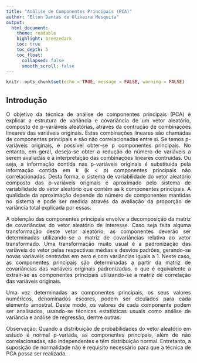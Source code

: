 ```yaml
---
title: "Análise de Componentes Principais (PCA)"
author: "Elton Dantas de Oliveira Mesquita"
output:
  html_document:
    theme: readable
    highlight: breezedark
    toc: true
    toc_depth: 5
    toc_float:
      collapsed: false
      smooth_scroll: false
---
```


<style> body {text-align: justify} </style>

```r
knitr::opts_chunk$set(echo = TRUE, message = FALSE, warning = FALSE)
```

## Introdução

O objetivo da técnica de análise de componentes principais (PCA) é explicar a estrutura de variância e covariância de um vetor aleatório, composto de p-variáveis aleatórias, através da contrução de combinações lineares das variáveis originais. Estas combinações lineares são chamadas de componentes principais e são não correlacionadas entre si. Se temos p-variáveis originais, é possível obter-se p componentes principais. No entanto, em geral, deseja-se obter a redução do número de variáveis a serem avaliadas e a interpretação das combinações lineares contruídas. Ou seja, a informação contida nas p-variáveis originais é substituída pela informação contida em k (k < p) componentes principais não correlacionadas. Desta forma, o sistema de variabilidade do vetor aleatório composto das p-variáveis originais é aproximado pelo sistema de variabilidade  do vetor aleatório que contém as k componentes principais. A qualidade da aproximação depende do número de componentes mantidas no sistema e pode ser medida através da avaliação da proporção de variância total explicada por essas.

A obtenção das componentes principais envolve a decomposição da matriz de covariâncias do vetor aleatório de interesse. Caso seja feita alguma transformação deste vetor aleatório, as componentes deverão ser determinadas utilizando-se a matriz de covariâncias relativa ao vetor transformado. Uma transformação muito usual é a padronização das variáveis do vetor pelas respectivas médias e desvios padrões, gerando-se novas variáveis centradas em zero e com variâncias iguais a 1. Neste caso, as componentes principais são determinadas a partir da matriz de covariâncias das variáveis originais padronizadas, o que é equivalente a extrair-se as componentes principais utilizando-se a matriz de correlação das variáveis originais.

Uma vez determinadas as componentes principais, os seus valores numéricos, denominados escores, podem ser clculados para cada elemento amostral. Deste modo, os valores de cada componente podem ser analisados, usando-se técnicas estatísticas usuais como análise de variância e análise de regressão, dentre outras.

Observação: Quando a distribuição de probabilidades do vetor aleatório em estudo é normal p-variada, as componentes principais, além de não correlacionadas, são independentes e têm distribuição normal. Entretanto, a suposição de normalidade não é requisito necessário para que a técnica de PCA possa ser realizada.

<br>

